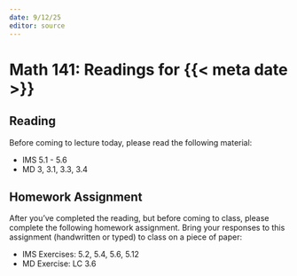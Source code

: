 ```yaml
---
date: 9/12/25
editor: source
---
```


# Math 141: Readings for {{< meta date >}}

## Reading 

Before coming to lecture today, please read the following material: 

-   IMS 5.1 - 5.6
-   MD 3, 3.1, 3.3, 3.4


## Homework Assignment

After you've completed the reading, but before coming to class, please complete the following homework assignment. Bring your responses to this assignment (handwritten or typed) to class on a piece of paper: 

-   IMS Exercises: 5.2, 5.4, 5.6, 5.12
-   MD Exercise: LC 3.6
